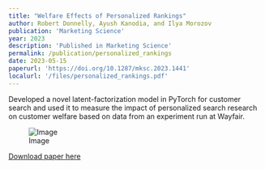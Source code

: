 ```yaml
---
title: "Welfare Effects of Personalized Rankings"
author: Robert Donnelly, Ayush Kanodia, and Ilya Morozov
publication: 'Marketing Science'
year: 2023
description: 'Published in Marketing Science'
permalink: /publication/personalized_rankings
date: 2023-05-15
paperurl: 'https://doi.org/10.1287/mksc.2023.1441'
localurl: '/files/personalized_rankings.pdf'
---
```

Developed a novel latent-factorization model in PyTorch for customer search and used it to measure the impact of personalized search research on customer welfare based on data from an experiment run at Wayfair.

![Image](/images/personalized_rankings.png)

[Download paper here](/files/personalized_rankings.pdf)